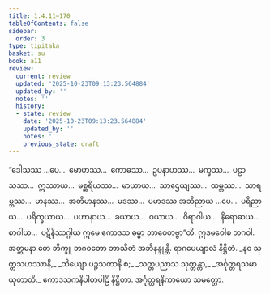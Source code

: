 ```yaml
---
title: 1.4.11–170
tableOfContents: false
sidebar:
  order: 3
type: tipitaka
basket: su
book: a11
review:
  current: review
  updated: '2025-10-23T09:13:23.564884'
  updated_by: ''
  notes: ''
  history:
  - state: review
    date: '2025-10-23T09:13:23.564884'
    updated_by: ''
    notes: ''
    previous_state: draft
---
```



<ReviewStatus review={frontmatter.review} showDetails={true} />

<HypothesisAnnotation frontmatter={frontmatter} />

<DynamicBreadcrumb />

<Division number="513–672" book="a11" e="ch" v="17">

<Paragraph number="228" book="a11">
“ဒေါသဿ …ပေ…  မောဟဿ…  ကောဓဿ…  ဥပနာဟဿ…  မက္ခဿ…  ပဠာသဿ…  ဣဿာယ…  မစ္ဆရိယဿ…  မာယာယ…  သာဌေယျဿ…  ထမ္ဘဿ…  သာရမ္ဘဿ…  မာနဿ…  အတိမာနဿ…  မဒဿ…  ပမာဒဿ အဘိညာယ …ပေ…  ပရိညာယ…  ပရိက္ခယာယ…  ပဟာနာယ…  ခယာယ…  ဝယာယ…  ဝိရာဂါယ…  နိရောဓာယ…  စာဂါယ…  ပဋိနိဿဂ္ဂါယ ဣမေ ဧကာဒသ ဓမ္မာ ဘာဝေတဗ္ဗာ”တိ.
</Paragraph>

<Paragraph number="229" book="a11">
ဣဒမဝေါစ ဘဂဝါ. အတ္တမနာ တေ ဘိက္ခူ ဘဂဝတော ဘာသိတံ အဘိနန္ဒုန္တိ.

</Paragraph>
</Division>

<Paragraph number="230" type="center" book="a11">
ရာဂပေယျာလံ နိဋ္ဌိတံ.


</Paragraph>

<Paragraph number="231" type="verses" book="a11">
_နဝ သုတ္တသဟဿာနိ,_  
_ဘိယျော ပဉ္စသတာနိ စ;_  
_သတ္တပညာသ သုတ္တန္တာ,_  
_အင်္ဂုတ္တရသမာယုတာတိ._  


</Paragraph>

<Paragraph number="232" type="center" book="a11">
ဧကာဒသကနိပါတပါဠိ နိဋ္ဌိတာ.



</Paragraph>

<Paragraph number="233" type="center" book="a11">
အင်္ဂုတ္တရနိကာယော သမတ္တော.
</Paragraph>